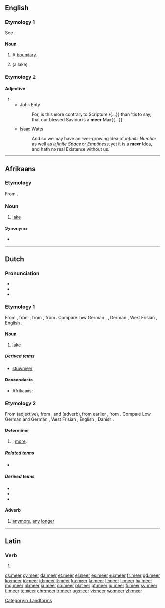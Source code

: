 {{also|Meer}}
==English==

===Etymology 1===
See {{term|mere|lang=en}}.

====Noun====
{{en-noun}}

# A [[boundary]].
# {{obsolete form of|mere|nodot=yes|lang=en}} (a lake).

===Etymology 2===

====Adjective====
{{en-adj|er}}

# {{obsolete form of|mere|lang=en}}
#* John Enty
#*: For, is this more contrary to Scripture {{...}} than 'tis to say, that our blessed Saviour is a '''meer''' Man{{...}}
#* Isaac Watts
#*: And so we may have an ever-growing Idea of ''infinite Number'' as well as ''infinite Space'' or ''Emptiness'', yet it is a '''meer''' Idea, and hath no real Existence without us.

{{Webster 1913}}

----

==Afrikaans==

===Etymology===
From {{etyl|nl|af}} {{term|meer|lang=nl}}.

===Noun===
{{af-noun|mere}}

# [[lake]]

====Synonyms====
* {{l|af|pan}}

----

==Dutch==

===Pronunciation===
* {{rhymes|eːr|lang=nl}}
* {{IPA|/meːr/|[mɪːr]|lang=nl}}
* {{audio|Nl-meer.ogg|audio|lang=nl}}

===Etymology 1===
From {{etyl|dum|nl}} {{term|mere|lang=dum}}, from {{etyl|odt|nl}} {{m|odt|*meri}}, from {{etyl|gem-pro|nl}} {{m|gem-pro|*mari}}, from {{etyl|ine-pro|nl}} {{m|ine-pro|*móri}}. Compare Low German {{term|Meer|lang=nds}}, {{term|meer|lang=nds}}, German {{term|Meer|lang=de}}, West Frisian {{term|mar|lang=fy}}, English {{term|mere|lang=fy}}.

====Noun====
{{nl-noun|n|-en|meertje}}

# [[lake]]

=====Derived terms=====
* [[stuwmeer]]

====Descendants====
* Afrikaans: {{l|af|meer}}

===Etymology 2===
From {{etyl|odt|nl}} {{m|odt|*mēro}} (adjective), from {{etyl|gem-pro|nl}} {{m|gem-pro|*maizô}}, and {{etyl|odt|nl}} {{m|odt|*mēr}} (adverb), from earlier {{m|odt|*mē}}, from {{etyl|gem-pro|nl}} {{m|gem-pro|*maiz}}. Compare Low German and German {{term|mehr|lang=de}}, West Frisian {{term|mear|lang=fy}}, English {{term|more|lang=en}}, Danish {{term|mere|lang=da}}.

====Determiner====
{{head|nl|determiner comparative form}}

# {{comparative of|nodot=1|lang=nl|POS=determiner|veel}}; [[more]].

=====Related terms=====
* {{l|nl|meest}}

=====Derived terms=====
* {{l|nl|meerder}}
* {{l|nl|meertalig}}
* {{l|nl|meervoud}}

====Adverb====
{{nl-adv}}

# [[anymore]], [[any]] [[longer]]

[[Category:nl:Landforms]]

----

==Latin==

===Verb===
{{la-verb-form|meer}}

# {{inflection of|meō||1|s|pres|pasv|subj|lang=la}}

[[cs:meer]]
[[cy:meer]]
[[da:meer]]
[[et:meer]]
[[el:meer]]
[[es:meer]]
[[eu:meer]]
[[fr:meer]]
[[gd:meer]]
[[ko:meer]]
[[io:meer]]
[[id:meer]]
[[it:meer]]
[[ku:meer]]
[[la:meer]]
[[lt:meer]]
[[li:meer]]
[[hu:meer]]
[[mg:meer]]
[[nl:meer]]
[[ja:meer]]
[[no:meer]]
[[pl:meer]]
[[pt:meer]]
[[ru:meer]]
[[fi:meer]]
[[sv:meer]]
[[tl:meer]]
[[te:meer]]
[[chr:meer]]
[[tr:meer]]
[[ug:meer]]
[[vi:meer]]
[[wo:meer]]
[[zh:meer]]